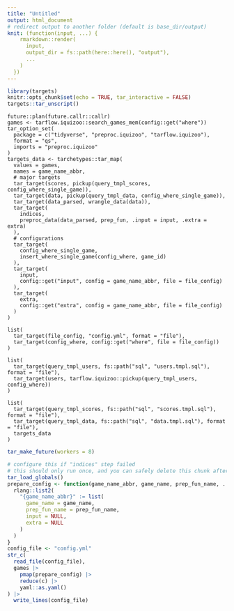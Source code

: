 ```yaml
---
title: "Untitled"
output: html_document
# redirect output to another folder (default is base_dir/output)
knit: (function(input, ...) {
    rmarkdown::render(
      input,
      output_dir = fs::path(here::here(), "output"),
      ...
    )
  })
---
```


```r
library(targets)
knitr::opts_chunk$set(echo = TRUE, tar_interactive = FALSE)
targets::tar_unscript()
```

```targets
future::plan(future.callr::callr)
games <- tarflow.iquizoo::search_games_mem(config::get("where"))
tar_option_set(
  package = c("tidyverse", "preproc.iquizoo", "tarflow.iquizoo"),
  format = "qs",
  imports = "preproc.iquizoo"
)
targets_data <- tarchetypes::tar_map(
  values = games,
  names = game_name_abbr,
  # major targets
  tar_target(scores, pickup(query_tmpl_scores, config_where_single_game)),
  tar_target(data, pickup(query_tmpl_data, config_where_single_game)),
  tar_target(data_parsed, wrangle_data(data)),
  tar_target(
    indices,
    preproc_data(data_parsed, prep_fun, .input = input, .extra = extra)
  ),
  # configurations
  tar_target(
    config_where_single_game,
    insert_where_single_game(config_where, game_id)
  ),
  tar_target(
    input,
    config::get("input", config = game_name_abbr, file = file_config)
  ),
  tar_target(
    extra,
    config::get("extra", config = game_name_abbr, file = file_config)
  )
)
```

```targets
list(
  tar_target(file_config, "config.yml", format = "file"),
  tar_target(config_where, config::get("where", file = file_config))
)
```

```targets
list(
  tar_target(query_tmpl_users, fs::path("sql", "users.tmpl.sql"), format = "file"),
  tar_target(users, tarflow.iquizoo::pickup(query_tmpl_users, config_where))
)
```

```targets
list(
  tar_target(query_tmpl_scores, fs::path("sql", "scores.tmpl.sql"), format = "file"),
  tar_target(query_tmpl_data, fs::path("sql", "data.tmpl.sql"), format = "file"),
  targets_data
)
```

```r
tar_make_future(workers = 8)
```

```r
# configure this if "indices" step failed
# this should only run once, and you can safely delete this chunk afterwards
tar_load_globals()
prepare_config <- function(game_name_abbr, game_name, prep_fun_name, ...) {
  rlang::list2(
    "{game_name_abbr}" := list(
      game_name = game_name,
      prep_fun_name = prep_fun_name,
      input = NULL,
      extra = NULL
    )
  )
}
config_file <- "config.yml"
str_c(
  read_file(config_file),
  games |>
    pmap(prepare_config) |>
    reduce(c) |>
    yaml::as.yaml()
) |>
  write_lines(config_file)
```
